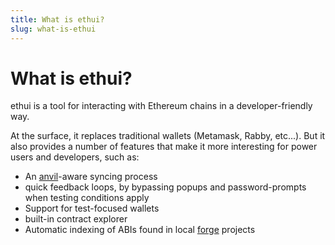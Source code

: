 ```yaml
---
title: What is ethui?
slug: what-is-ethui
---
```


[forge]: https://book.getfoundry.sh/forge/
[anvil]: https://book.getfoundry.sh/anvil/

# What is ethui?

ethui is a tool for interacting with Ethereum chains in a developer-friendly way.

At the surface, it replaces traditional wallets (Metamask, Rabby, etc...). But it also provides a number of features that make it more interesting for power users and developers, such as:

- An [anvil][anvil]-aware syncing process
- quick feedback loops, by bypassing popups and password-prompts when testing conditions apply
- Support for test-focused wallets
- built-in contract explorer
- Automatic indexing of ABIs found in local [forge][forge] projects
